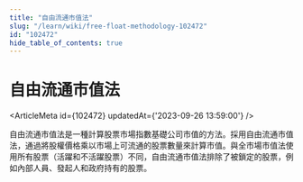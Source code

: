```yaml
---
title: "自由流通市值法"
slug: "/learn/wiki/free-float-methodology-102472"
id: "102472"
hide_table_of_contents: true
---
```



# 自由流通市值法

<ArticleMeta id={102472} updatedAt={'2023-09-26 13:59:00'} />
<div className='border-solid border-b border-t-0 my-4 border-[var(--ifm-color-gray-300)]' />

自由流通市值法是一種計算股票市場指數基礎公司市值的方法。採用自由流通市值法，通過將股權價格乘以市場上可流通的股票數量來計算市值。與全市場市值法使用所有股票（活躍和不活躍股票）不同，自由流通市值法排除了被鎖定的股票，例如內部人員、發起人和政府持有的股票。
